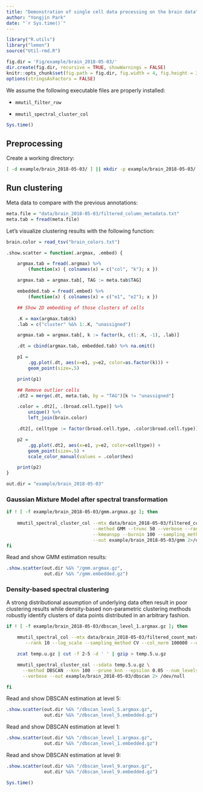 ```yaml
---
title: "Demonstration of single cell data processing on the brain data"
author: "Yongjin Park"
date: "`r Sys.time()`"
---
```


```r
library("R.utils")
library("lemon")
source("Util-rmd.R")

fig.dir = 'Fig/example/brain_2018-05-03/'
dir.create(fig.dir, recursive = TRUE, showWarnings = FALSE)
knitr::opts_chunk$set(fig.path = fig.dir, fig.width = 4, fig.height = 3)
options(stringsAsFactors = FALSE)
```

We assume the following executable files are properly installed:

* `mmutil_filter_row`

* `mmutil_spectral_cluster_col`

```r
Sys.time()
```

## Preprocessing

Create a working directory:

```bash
[ -d example/brain_2018-05-03/ ] || mkdir -p example/brain_2018-05-03/
```

## Run clustering

Meta data to compare with the previous annotations:

```r
meta.file = "data/brain_2018-05-03/filtered_column_metadata.txt"
meta.tab = fread(meta.file)
```

Let's visualize clustering results with the following function:

```r
brain.color = read_tsv("brain_colors.txt")

.show.scatter = function(.argmax, .embed) {

    argmax.tab = fread(.argmax) %>%
        (function(x) { colnames(x) = c("col", "k"); x })

    argmax.tab = argmax.tab[, TAG := meta.tab$TAG]

    embedded.tab = fread(.embed) %>%
        (function(x) { colnames(x) = c("e1", "e2"); x })

    ## Show 2D embedding of those clusters of cells

    .K = max(argmax.tab$k)
    .lab = c("cluster" %&% 1:.K, "unassigned")

    argmax.tab = argmax.tab[, k := factor(k, c(1:.K, -1), .lab)]

    .dt = cbind(argmax.tab, embedded.tab) %>% na.omit()

    p1 =
        .gg.plot(.dt, aes(x=e1, y=e2, color=as.factor(k))) +
        geom_point(size=.5)

    print(p1)

    ## Remove outlier cells
    .dt2 = merge(.dt, meta.tab, by = "TAG")[k != "unassigned"]

    .color = .dt2[, .(broad.cell.type)] %>%
        unique() %>%
        left_join(brain.color)

    .dt2[, celltype := factor(broad.cell.type, .color$broad.cell.type)]

    p2 =
        .gg.plot(.dt2, aes(x=e1, y=e2, color=celltype)) +
        geom_point(size=.5) +
        scale_color_manual(values = .color$hex)

    print(p2)
}
```

```r
out.dir = "example/brain_2018-05-03"
```

### Gaussian Mixture Model after spectral transformation

```bash
if ! [ -f example/brain_2018-05-03/gmm.argmax.gz ]; then
	
    mmutil_spectral_cluster_col --mtx data/brain_2018-05-03/filtered_count_matrix.mtx.gz \
                                --method GMM --trunc 50 --verbose --rank 5 --col_norm 100000 \
                                --kmeanspp --burnin 100 --sampling_method CV --log_scale \
                                --out example/brain_2018-05-03/gmm 2>/dev/null
fi
```

Read and show GMM estimation results:

```r
.show.scatter(out.dir %&% "/gmm.argmax.gz",
              out.dir %&% "/gmm.embedded.gz")
```

### Density-based spectral clustering

A strong distributional assumption of underlying data often result in
poor clustering results while density-based non-parametric clustering
methods robustly identify clusters of data points distributed in an
arbitrary fashion.

```bash
if ! [ -f example/brain_2018-05-03/dbscan_level_1.argmax.gz ]; then

	mmutil_spectral_col --mtx data/brain_2018-05-03/filtered_count_matrix.mtx.gz \
       --rank 10 --log_scale --sampling_method CV --col_norm 100000 --out temp 

	zcat temp.u.gz | cut -f 2-5 -d ' ' | gzip > temp.5.u.gz

    mmutil_spectral_cluster_col --sdata temp.5.u.gz \
      --method DBSCAN --knn 100 --prune_knn --epsilon 0.05 --num_levels 10 --min_size 50 \
	  --verbose --out example/brain_2018-05-03/dbscan 2> /dev/null

fi
```

Read and show DBSCAN estimation at level 5:

```r
.show.scatter(out.dir %&% "/dbscan_level_5.argmax.gz",
              out.dir %&% "/dbscan_level_5.embedded.gz")
```

Read and show DBSCAN estimation at level 1:

```r
.show.scatter(out.dir %&% "/dbscan_level_1.argmax.gz",
              out.dir %&% "/dbscan_level_1.embedded.gz")
```

Read and show DBSCAN estimation at level 9:

```r
.show.scatter(out.dir %&% "/dbscan_level_9.argmax.gz",
              out.dir %&% "/dbscan_level_9.embedded.gz")
```


```r
Sys.time()
```
